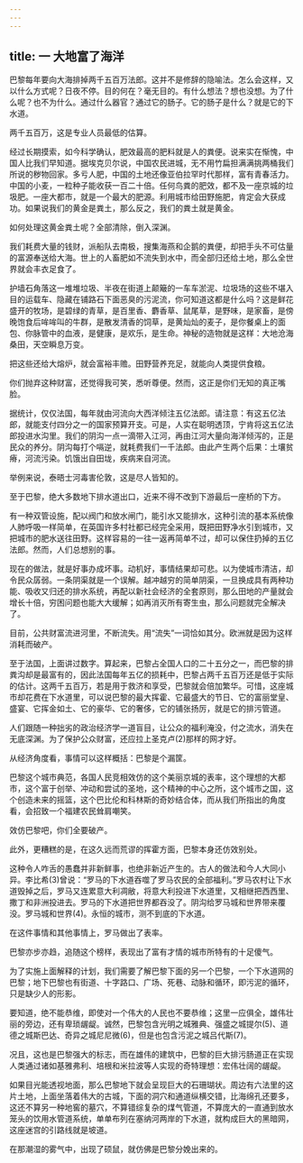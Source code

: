 ```yaml
---
---
---
```

title: 一 大地富了海洋
---





巴黎每年要向大海排掉两千五百万法郎。这并不是修辞的隐喻法。怎么会这样，又以什么方式呢？日夜不停。目的何在？毫无目的。有什么想法？想也没想。为了什么呢？也不为什么。通过什么器官？通过它的肠子。它的肠子是什么？就是它的下水道。

两千五百万，这是专业人员最低的估算。

经过长期摸索，如今科学确认，肥效最高的肥料就是人的粪便。说来实在惭愧，中国人比我们早知道。据埃克贝尔说，中国农民进城，无不用竹扁担满满挑两桶我们所说的秽物回家。多亏人肥，中国的土地还像亚伯拉罕时代那样，富有青春活力。中国的小麦，一粒种子能收获一百二十倍。任何鸟粪的肥效，都不及一座京城的垃圾肥。一座大都市，就是一个最大的肥源。利用城市给田野施肥，肯定会大获成功。如果说我们的黄金是粪土，那么反之，我们的粪土就是黄金。

如何处理这黄金粪土呢？全部清除，倒入深渊。

我们耗费大量的钱财，派船队去南极，搜集海燕和企鹅的粪便，却把手头不可估量的富源奉送给大海。世上的人畜肥如不流失到水中，而全部归还给土地，那么全世界就会丰衣足食了。

护墙石角落这一堆堆垃圾、半夜在街道上颠簸的一车车淤泥、垃圾场的这些不堪入目的运载车、隐藏在铺路石下面恶臭的污泥流，你可知道这都是什么吗？这是鲜花盛开的牧场，是碧绿的青草，是百里香、麝香草、鼠尾草，是野味，是家畜，是傍晚饱食后哞哞叫的牛群，是散发清香的饲草，是黄灿灿的麦子，是你餐桌上的面包、你脉管中的血液，是健康，是欢乐，是生命。神秘的造物就是这样：大地沧海桑田，天空瞬息万变。

把这些还给大熔炉，就会富裕丰赡。田野营养充足，就能向人类提供食粮。

你们抛弃这种财富，还觉得我可笑，悉听尊便。然而，这正是你们无知的真正嘴脸。

据统计，仅仅法国，每年就由河流向大西洋倾注五亿法郎。请注意：有这五亿法郎，就能支付四分之一的国家预算开支。可是，人实在聪明透顶，宁肯将这五亿法郎投进水沟里。我们的阴沟一点一滴带入江河，再由江河大量向海洋倾泻的，正是民众的养分。阴沟每打个嗝逆，就耗费我们一千法郎。由此产生两个后果：土壤贫瘠，河流污染。饥饿出自田垅，疾病来自河流。

举例来说，泰晤士河毒害伦敦，这是尽人皆知的。

至于巴黎，绝大多数地下排水道出口，近来不得不改到下游最后一座桥的下方。

有一种双管设施，配以阀门和放水闸门，能引水又能排水，这种引流的基本系统像人肺呼吸一样简单，在英国许多村社都已经完全采用，既把田野净水引到城市，又把城市的肥水送往田野。这样容易的一往一返再简单不过，却可以保住扔掉的五亿法郎。然而，人们总想别的事。

现在的做法，就是好事办成坏事。动机好，事情结果却可悲。以为使城市清洁，却令民众孱弱。一条阴渠就是一个误解。越冲越穷的简单阴渠，一旦换成具有两种功能、吸收又归还的排水系统，再配以新社会经济的全套原则，那么田地的产量就会增长十倍，穷困问题也能大大缓解；如再消灭所有寄生虫，那么问题就完全解决了。

目前，公共财富流进河里，不断流失。用“流失”一词恰如其分。欧洲就是因为这样消耗而破产。

至于法国，上面讲过数字。算起来，巴黎占全国人口的二十五分之一，而巴黎的排粪沟却是最富有的，因此法国每年五亿的损耗中，巴黎占两千五百万还是低于实际的估计。这两千五百万，若是用于救济和享受，巴黎就会倍加繁华。可惜，这座城市却花费在下水道里，可以说巴黎的最大挥霍、它最盛大的节日、它的富丽堂皇、盛宴、它挥金如土、它的豪华、它的奢侈，它的铺张扬厉，就是它的排污管道。

人们跟随一种拙劣的政治经济学一道盲目，让公众的福利淹没，付之流水，消失在无底深渊。为了保护公众财富，还应拉上圣克卢(2)那样的网才好。

从经济角度看，事情可以这样概括：巴黎是个漏筐。

巴黎这个城市典范，各国人民竞相效仿的这个美丽京城的表率，这个理想的大都市，这个富于创举、冲动和尝试的圣地，这个精神的中心之所，这个城市之国，这个创造未来的摇篮，这个巴比伦和科林斯的奇妙结合体，而从我们所指出的角度看，会招致一个福建农民耸肩嘲笑。

效仿巴黎吧，你们全要破产。

此外，更糟糕的是，在这久远而荒谬的挥霍方面，巴黎本身还仿效别处。

这种令人咋舌的愚蠢并非新鲜事，也绝非新近产生的。古人的做法和今人大同小异。李比希(3)曾说：“罗马的下水道吞噬了罗马农民的全部福利。”罗马农村让下水道毁掉之后，罗马又连累意大利凋敝，将意大利投进下水道里，又相继把西西里、撒丁和非洲投进去。罗马的下水道把世界都吞没了。阴沟给罗马城和世界带来覆没。罗马城和世界(4)。永恒的城市，测不到底的下水道。

在这件事情和其他事情上，罗马做出了表率。

巴黎亦步亦趋，追随这个榜样，表现出了富有才情的城市所特有的十足傻气。

为了实施上面解释的计划，我们需要了解巴黎下面的另一个巴黎，一个下水道网的巴黎；地下巴黎也有街道、十字路口、广场、死巷、动脉和循环，即污泥的循环，只是缺少人的形影。

要知道，绝不能恭维，即使对一个伟大的人民也不要恭维；这里一应俱全，雄伟壮丽的旁边，还有卑琐龌龊。诚然，巴黎包含光明之城雅典、强盛之城提尔(5)、道德之城斯巴达、奇异之城尼尼微(6)，但是也包含污泥之城吕代斯(7)。

况且，这也是巴黎强大的标志，而在雄伟的建筑中，巴黎的巨大排污肠道正在实现人类通过诸如基雅弗利、培根和米拉波等人实现的奇特理想：宏伟壮阔的龌龊。

如果目光能透视地面，那么巴黎地下就会呈现巨大的石珊瑚状。周边有六法里的这片土地，上面坐落着伟大的古城，下面的洞穴和通道纵横交错，比海绵孔还要多，这还不算另一种地窖的墓穴，不算错综复杂的煤气管道，不算庞大的一直通到放水笼头的饮用水管道系统，单单布列在塞纳河两岸的下水道，就构成巨大的黑暗网，这座迷宫的引路线就是坡道。

在那潮湿的雾气中，出现了硕鼠，就仿佛是巴黎分娩出来的。